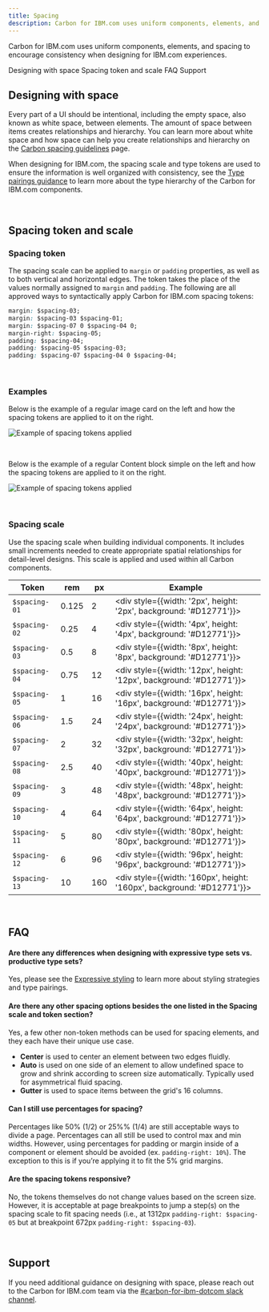 ```yaml
---
title: Spacing
description: Carbon for IBM.com uses uniform components, elements, and spacing to encourage consistency when designing for IBM.com experiences.
---
```


<PageDescription>

Carbon for IBM.com uses uniform components, elements, and spacing to encourage consistency when designing for IBM.com experiences.

</PageDescription>

<AnchorLinks>

<AnchorLink>Designing with space</AnchorLink>
<AnchorLink>Spacing token and scale</AnchorLink>
<AnchorLink>FAQ</AnchorLink>
<AnchorLink>Support</AnchorLink>

</AnchorLinks>

## Designing with space

Every part of a UI should be intentional, including the empty space, also known as white space, between elements. The amount of space between items creates relationships and hierarchy. You can learn more about white space and how space can help you create relationships and hierarchy on the [Carbon spacing guidelines](https://www.carbondesignsystem.com/guidelines/spacing/overview/#designing-with-space) page.

When designing for IBM.com, the spacing scale and type tokens are used to ensure the information is well organized with consistency, see the [Type pairings guidance](../expressive-styling/type-pairing) to learn more about the type hierarchy of the Carbon for IBM.com components.

<br />

## Spacing token and scale

### Spacing token

The spacing scale can be applied to `margin` or `padding` properties, as well as
to both vertical and horizontal edges. The token takes the place of the values
normally assigned to `margin` and `padding`. The following are all approved ways
to syntactically apply Carbon for IBM.com spacing tokens:

```css
margin: $spacing-03;
margin: $spacing-03 $spacing-01;
margin: $spacing-07 0 $spacing-04 0;
margin-right: $spacing-05;
padding: $spacing-04;
padding: $spacing-05 $spacing-03;
padding: $spacing-07 $spacing-04 0 $spacing-04;
```

<br />

### Examples

Below is the example of a regular image card on the left and how the spacing tokens are applied to it on the right.

<Row>
<Column colLg={8}>

![Example of spacing tokens applied](../../images/guidelines/spacing/spacing-example-01.jpg)

</Column>
</Row>

<br />

Below is the example of a regular Content block simple on the left and how the spacing tokens are applied to it on the right.

<Row>
<Column colLg={12}>

![Example of spacing tokens applied](../../images/guidelines/spacing/spacing-example-02.jpg)

</Column>
</Row>

<br />

### Spacing scale

Use the spacing scale when building individual components. It includes small
increments needed to create appropriate spatial relationships for detail-level
designs. This scale is applied and used within all Carbon components.

<div className="spacing-table">

| Token         | rem   | px  | Example                                                                      |
| ------------- | ----- | --- | ---------------------------------------------------------------------------- |
| `$spacing-01` | 0.125 | 2   | <div style={{width: '2px', height: '2px', background: '#D12771'}}></div>     |
| `$spacing-02` | 0.25  | 4   | <div style={{width: '4px', height: '4px', background: '#D12771'}}></div>     |
| `$spacing-03` | 0.5   | 8   | <div style={{width: '8px', height: '8px', background: '#D12771'}}></div>     |
| `$spacing-04` | 0.75  | 12  | <div style={{width: '12px', height: '12px', background: '#D12771'}}></div>   |
| `$spacing-05` | 1     | 16  | <div style={{width: '16px', height: '16px', background: '#D12771'}}></div>   |
| `$spacing-06` | 1.5   | 24  | <div style={{width: '24px', height: '24px', background: '#D12771'}}></div>   |
| `$spacing-07` | 2     | 32  | <div style={{width: '32px', height: '32px', background: '#D12771'}}></div>   |
| `$spacing-08` | 2.5   | 40  | <div style={{width: '40px', height: '40px', background: '#D12771'}}></div>   |
| `$spacing-09` | 3     | 48  | <div style={{width: '48px', height: '48px', background: '#D12771'}}></div>   |
| `$spacing-10` | 4     | 64  | <div style={{width: '64px', height: '64px', background: '#D12771'}}></div>   |
| `$spacing-11` | 5     | 80  | <div style={{width: '80px', height: '80px', background: '#D12771'}}></div>   |
| `$spacing-12` | 6     | 96  | <div style={{width: '96px', height: '96px', background: '#D12771'}}></div>   |
| `$spacing-13` | 10    | 160 | <div style={{width: '160px', height: '160px', background: '#D12771'}}></div> |

</div>

<br />

## FAQ

#### Are there any differences when designing with expressive type sets vs. productive type sets?

Yes, please see the [Expressive styling](../expressive-styling/overview) to learn more about styling strategies and type pairings.

#### Are there any other spacing options besides the one listed in the Spacing scale and token section?

Yes, a few other non-token methods can be used for spacing elements, and they each have their unique use case.

- **Center** is used to center an element between two edges fluidly.
- **Auto** is used on one side of an element to allow undefined space to grow and shrink according to screen size automatically. Typically used for asymmetrical fluid spacing.
- **Gutter** is used to space items between the grid's 16 columns.

#### Can I still use percentages for spacing?

Percentages like 50% (1/2) or 25%% (1/4) are still acceptable ways to divide a
page. Percentages can all still be used to control max and min widths. However,
using percentages for padding or margin inside of a component or element should
be avoided (ex. `padding-right: 10%`). The exception to this is if you’re
applying it to fit the 5% grid margins.

#### Are the spacing tokens responsive?

No, the tokens themselves do not change values based on the screen size.
However, it is acceptable at page breakpoints to jump a step(s) on the spacing
scale to fit spacing needs (i.e., at 1312px `padding-right: $spacing-05` but at
breakpoint 672px `padding-right: $spacing-03`).

<br />

## Support

If you need additional guidance on designing with space, please reach out to the Carbon for IBM.com team via the [#carbon-for-ibm-dotcom slack channel](https://cognitive-app.slack.com/archives/C2PLX8GQ6).
